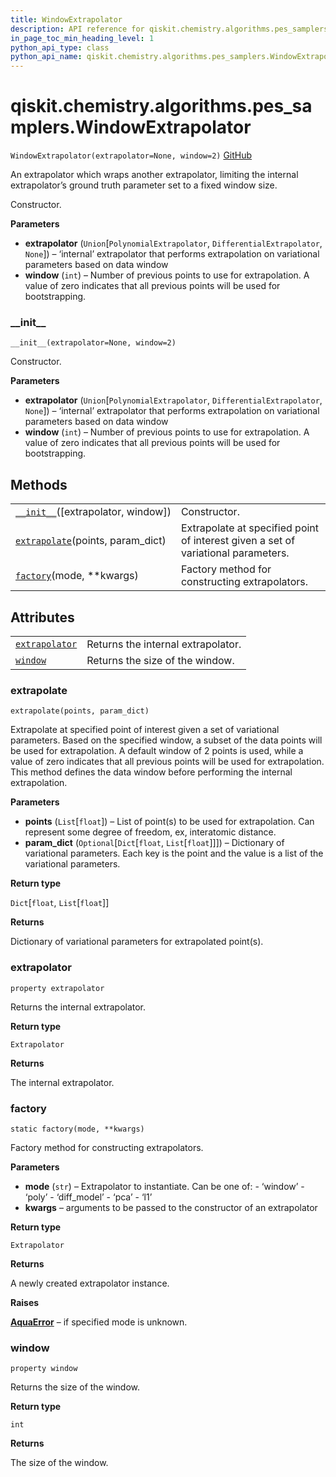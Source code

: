 ```yaml
---
title: WindowExtrapolator
description: API reference for qiskit.chemistry.algorithms.pes_samplers.WindowExtrapolator
in_page_toc_min_heading_level: 1
python_api_type: class
python_api_name: qiskit.chemistry.algorithms.pes_samplers.WindowExtrapolator
---
```


<span id="qiskit-chemistry-algorithms-pes-samplers-windowextrapolator" />

# qiskit.chemistry.algorithms.pes\_samplers.WindowExtrapolator

<span id="qiskit.chemistry.algorithms.pes_samplers.WindowExtrapolator" />

`WindowExtrapolator(extrapolator=None, window=2)` [GitHub](https://github.com/qiskit-community/qiskit-aqua/tree/stable/0.8/qiskit/chemistry/algorithms/pes_samplers/extrapolator.py "view source code")

An extrapolator which wraps another extrapolator, limiting the internal extrapolator’s ground truth parameter set to a fixed window size.

Constructor.

**Parameters**

*   **extrapolator** (`Union`\[`PolynomialExtrapolator`, `DifferentialExtrapolator`, `None`]) – ‘internal’ extrapolator that performs extrapolation on variational parameters based on data window
*   **window** (`int`) – Number of previous points to use for extrapolation. A value of zero indicates that all previous points will be used for bootstrapping.

### \_\_init\_\_

<span id="qiskit.chemistry.algorithms.pes_samplers.WindowExtrapolator.__init__" />

`__init__(extrapolator=None, window=2)`

Constructor.

**Parameters**

*   **extrapolator** (`Union`\[`PolynomialExtrapolator`, `DifferentialExtrapolator`, `None`]) – ‘internal’ extrapolator that performs extrapolation on variational parameters based on data window
*   **window** (`int`) – Number of previous points to use for extrapolation. A value of zero indicates that all previous points will be used for bootstrapping.

## Methods

|                                                                                                                                                                                          |                                                                                   |
| ---------------------------------------------------------------------------------------------------------------------------------------------------------------------------------------- | --------------------------------------------------------------------------------- |
| [`__init__`](#qiskit.chemistry.algorithms.pes_samplers.WindowExtrapolator.__init__ "qiskit.chemistry.algorithms.pes_samplers.WindowExtrapolator.__init__")(\[extrapolator, window])      | Constructor.                                                                      |
| [`extrapolate`](#qiskit.chemistry.algorithms.pes_samplers.WindowExtrapolator.extrapolate "qiskit.chemistry.algorithms.pes_samplers.WindowExtrapolator.extrapolate")(points, param\_dict) | Extrapolate at specified point of interest given a set of variational parameters. |
| [`factory`](#qiskit.chemistry.algorithms.pes_samplers.WindowExtrapolator.factory "qiskit.chemistry.algorithms.pes_samplers.WindowExtrapolator.factory")(mode, \*\*kwargs)                | Factory method for constructing extrapolators.                                    |

## Attributes

|                                                                                                                                                                        |                                    |
| ---------------------------------------------------------------------------------------------------------------------------------------------------------------------- | ---------------------------------- |
| [`extrapolator`](#qiskit.chemistry.algorithms.pes_samplers.WindowExtrapolator.extrapolator "qiskit.chemistry.algorithms.pes_samplers.WindowExtrapolator.extrapolator") | Returns the internal extrapolator. |
| [`window`](#qiskit.chemistry.algorithms.pes_samplers.WindowExtrapolator.window "qiskit.chemistry.algorithms.pes_samplers.WindowExtrapolator.window")                   | Returns the size of the window.    |

### extrapolate

<span id="qiskit.chemistry.algorithms.pes_samplers.WindowExtrapolator.extrapolate" />

`extrapolate(points, param_dict)`

Extrapolate at specified point of interest given a set of variational parameters. Based on the specified window, a subset of the data points will be used for extrapolation. A default window of 2 points is used, while a value of zero indicates that all previous points will be used for extrapolation. This method defines the data window before performing the internal extrapolation.

**Parameters**

*   **points** (`List`\[`float`]) – List of point(s) to be used for extrapolation. Can represent some degree of freedom, ex, interatomic distance.
*   **param\_dict** (`Optional`\[`Dict`\[`float`, `List`\[`float`]]]) – Dictionary of variational parameters. Each key is the point and the value is a list of the variational parameters.

**Return type**

`Dict`\[`float`, `List`\[`float`]]

**Returns**

Dictionary of variational parameters for extrapolated point(s).

### extrapolator

<span id="qiskit.chemistry.algorithms.pes_samplers.WindowExtrapolator.extrapolator" />

`property extrapolator`

Returns the internal extrapolator.

**Return type**

`Extrapolator`

**Returns**

The internal extrapolator.

### factory

<span id="qiskit.chemistry.algorithms.pes_samplers.WindowExtrapolator.factory" />

`static factory(mode, **kwargs)`

Factory method for constructing extrapolators.

**Parameters**

*   **mode** (`str`) – Extrapolator to instantiate. Can be one of: - ‘window’ - ‘poly’ - ‘diff\_model’ - ‘pca’ - ‘l1’
*   **kwargs** – arguments to be passed to the constructor of an extrapolator

**Return type**

`Extrapolator`

**Returns**

A newly created extrapolator instance.

**Raises**

[**AquaError**](qiskit.aqua.AquaError "qiskit.aqua.AquaError") – if specified mode is unknown.

### window

<span id="qiskit.chemistry.algorithms.pes_samplers.WindowExtrapolator.window" />

`property window`

Returns the size of the window.

**Return type**

`int`

**Returns**

The size of the window.

